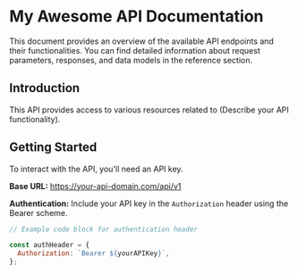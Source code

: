 # My Awesome API Documentation

This document provides an overview of the available API endpoints and their functionalities. You can find detailed information about request parameters, responses, and data models in the reference section.

## Introduction

This API provides access to various resources related to (Describe your API functionality).

## Getting Started

To interact with the API, you'll need an API key.

**Base URL:** https://your-api-domain.com/api/v1

**Authentication:** Include your API key in the `Authorization` header using the Bearer scheme.

```jsx
// Example code block for authentication header

const authHeader = {
  Authorization: `Bearer ${yourAPIKey}`,
};
```